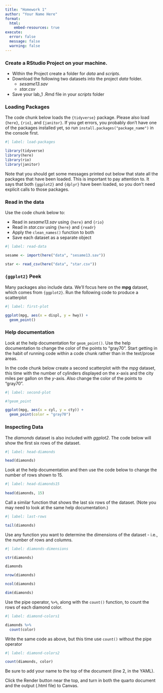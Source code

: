 ```yaml
---
title: "Homework 1"
author: "Your Name Here"
format:
  html:
    embed-resources: true
execute:
  error: false
  message: false
  warning: false
---
```


### Create a RStudio Project on your machine.

-   Within the Project create a folder for *data* and *scripts*.
-   Download the following two datasets into the project *data* folder.
    -   *sesame13.sav*
    -   *star.csv*
-   Save your lab_1 .Rmd file in your *scripts* folder

### Loading Packages

The code chunk below loads the `{tidyverse}` package. Please also load `{here}`, `{rio}`, and `{janitor}`. If you get errors, you probably don't have one of the packages installed yet, so run `install.packages("package_name")` in the console first.

```r
#| label: load-packages

library(tidyverse)
library(here)
library(rio)
library(janitor)
```

Note that you should get some messages printed out below that state all the packages that have been loaded. This is important to pay attention to. It says that both `{ggplot2}` and `{dplyr}` have been loaded, so you don't need explicit calls to those packages.

### Read in the data

Use the code chunk below to:

-   Read in *sesame13.sav* using `{here}` and `{rio}`
-   Read in *star.csv* using `{here}` and `{readr}`
-   Apply the `clean_names()` function to both
-   Save each dataset as a separate object

```r
#| label: read-data

sesame <- import(here("data", "sesame13.sav"))

star <- read_csv(here("data", "star.csv"))
```

### `{ggplot2}` Peek

Many packages also include data. We'll focus here on the **mpg** dataset, which comes from `{ggplot2}`. Run the following code to produce a scatterplot

```r
#| label: first-plot

ggplot(mpg, aes(x = displ, y = hwy)) +
  geom_point()
```

### Help documentation

Look at the help documentation for `geom_point()`. Use the help documentation to change the color of the points to "gray70". Start getting in the habit of running code within a code chunk rather than in the text/prose areas.

In the code chunk below create a second scatterplot with the *mpg* dataset, this time with the number of cylinders displayed on the *x*-axis and the city miles per gallon on the *y*-axis. Also change the color of the points to "gray70".

```r
#| label: second-plot

#?geom_point

ggplot(mpg, aes(x = cyl, y = cty)) +
  geom_point(color = "gray70")
```

### Inspecting Data

The *diamonds* dataset is also included with *ggplot2*. The code below will show the first six rows of the dataset.

```r
#| label: head-diamonds

head(diamonds)
```

Look at the help documentation and then use the code below to change the number of rows shown to 15.

```r
#| label: head-diamonds15
 
head(diamonds, 15)
```

Call a similar function that shows the last six rows of the dataset. (Note you may need to look at the same help documentation.)

```r
#| label: last-rows

tail(diamonds)
```

Use any function you want to determine the dimensions of the dataset - i.e., the number of rows and columns.

```r
#| label: diamonds-dimensions

str(diamonds)

diamonds

nrow(diamonds)

ncol(diamonds)

dim(diamonds)
```

Use the pipe operator, `%>%`, along with the `count()` function, to count the rows of each diamond color.

```r
#| label: diamond-colors1

diamonds %>%
  count(color) 
```

Write the same code as above, but this time use `count()` without the pipe operator

```r
#| label: diamond-colors2

count(diamonds, color) 
```

Be sure to add your name to the top of the document (line 2, in the YAML).

Click the Render button near the top, and turn in both the quarto document and the output (.html file) to Canvas.
